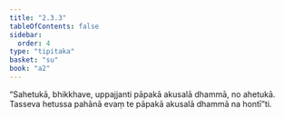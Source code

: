 ```yaml
---
title: "2.3.3"
tableOfContents: false
sidebar:
  order: 4
type: "tipitaka"
basket: "su"
book: "a2"
---
```



<DynamicBreadcrumb />

<Division number="80" book="a2">

<Paragraph number="161" book="a2">
“Sahetukā, bhikkhave, uppajjanti pāpakā akusalā dhammā, no ahetukā. Tasseva hetussa pahānā evaṃ te pāpakā akusalā dhammā na hontī”ti.
</Paragraph>
</Division>